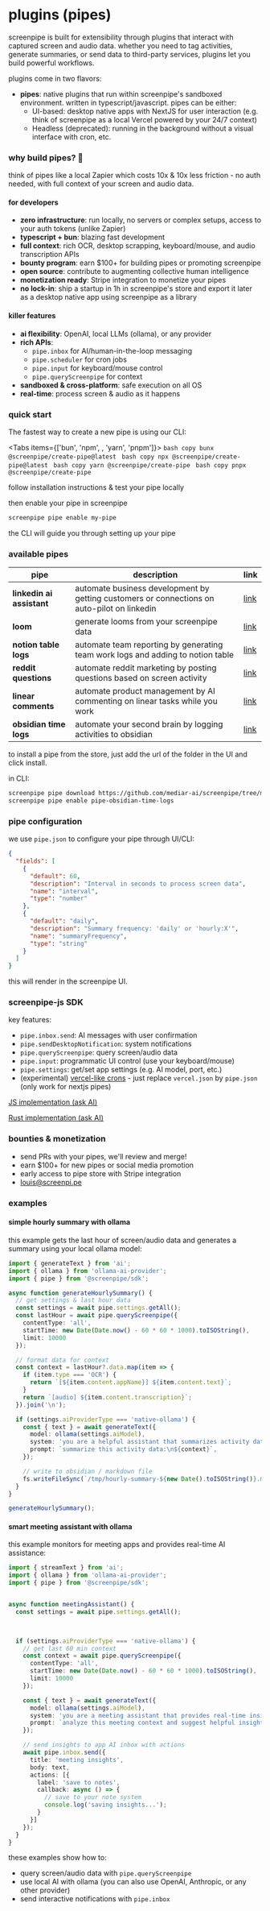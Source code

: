 
# plugins (pipes)

<MotionDiv>
  screenpipe is built for extensibility through plugins that interact with captured screen and audio data. whether you need to tag activities, generate summaries, or send data to third-party services, plugins let you build powerful workflows.

  plugins come in two flavors:
  - **pipes**: native plugins that run within screenpipe's sandboxed environment. written in typescript/javascript. pipes can be either:
    - UI-based: desktop native apps with NextJS for user interaction (e.g. think of screenpipe as a local Vercel powered by your 24/7 context)
    - Headless (deprecated): running in the background without a visual interface with cron, etc.
</MotionDiv>

### why build pipes? 🚀

<MotionDiv delay={0.3}>
think of pipes like a local Zapier which costs 10x & 10x less friction - no auth needed, with full context of your screen and audio data.

#### for developers
- **zero infrastructure**: run locally, no servers or complex setups, access to your auth tokens (unlike Zapier)
- **typescript + bun**: blazing fast development
- **full context**: rich OCR, desktop scrapping, keyboard/mouse, and audio transcription APIs
- **bounty program**: earn $100+ for building pipes or promoting screenpipe
- **open source**: contribute to augmenting collective human intelligence
- **monetization ready**: Stripe integration to monetize your pipes
- **no lock-in**: ship a startup in 1h in screenpipe's store and export it later as a desktop native app using screenpipe as a library

#### killer features
- **ai flexibility**: OpenAI, local LLMs (ollama), or any provider
- **rich APIs**: 
  - `pipe.inbox` for AI/human-in-the-loop messaging
  - `pipe.scheduler` for cron jobs
  - `pipe.input` for keyboard/mouse control
  - `pipe.queryScreenpipe` for context
- **sandboxed & cross-platform**: safe execution on all OS
- **real-time**: process screen & audio as it happens

</MotionDiv>

### quick start

<MotionDiv delay={0.5}>

The fastest way to create a new pipe is using our CLI:

<Tabs items={['bun', 'npm', , 'yarn', 'pnpm']}>
  <Tab>
    ```bash copy
    bunx @screenpipe/create-pipe@latest
    ```
  </Tab>
  <Tab>
    ```bash copy
    npx @screenpipe/create-pipe@latest
    ```
  </Tab>
  <Tab>
    ```bash copy
    yarn @screenpipe/create-pipe
    ```
  </Tab>
  <Tab>
    ```bash copy
    pnpx @screenpipe/create-pipe
    ```
  </Tab>
</Tabs>

follow installation instructions & test your pipe locally

then enable your pipe in screenpipe

```bash copy
screenpipe pipe enable my-pipe
```

the CLI will guide you through setting up your pipe

### available pipes

| **pipe**                          | **description**                                  | **link**                          |
| ------------------------------------ | ------------------------------------------------ | --------------------------------- |
| **linkedin ai assistant**| automate business development by getting customers or connections on auto-pilot on linkedin              | [link](https://github.com/mediar-ai/screenpipe/tree/main/pipes/linkedin_ai_assistant)                         |
| **loom**    | generate looms from your screenpipe data              | [link](https://github.com/mediar-ai/screenpipe/tree/main/pipes/pipe-for-loom)                         |
| **notion table logs**| automate team reporting by generating team work logs and adding to notion table              | [link](https://github.com/mediar-ai/screenpipe/tree/main/pipes/pipe-notion-table-logs)                         |
| **reddit questions**    | automate reddit marketing by posting questions based on screen activity           | [link](https://github.com/mediar-ai/screenpipe/tree/main/pipes/pipe-post-questions-on-reddit)                         |
| **linear comments** | automate product management by AI commenting on linear tasks while you work | [link](https://github.com/mediar-ai/screenpipe/tree/main/pipes/pipe-llama32-comment-linear-while-you-work)                         |
| **obsidian time logs**         | automate your second brain by logging activities to obsidian    | [link](https://github.com/mediar-ai/screenpipe/tree/main/pipes/pipe-obsidian-time-logs)                         |

</MotionDiv>

to install a pipe from the store, just add the url of the folder in the UI and click install.

in CLI:

```bash copy
screenpipe pipe download https://github.com/mediar-ai/screenpipe/tree/main/pipes/pipe-obsidian-time-logs
screenpipe pipe enable pipe-obsidian-time-logs
```

### pipe configuration

<MotionDiv delay={0.7}>

we use `pipe.json` to configure your pipe through UI/CLI:

```json
{
  "fields": [
    {
      "default": 60,
      "description": "Interval in seconds to process screen data",
      "name": "interval",
      "type": "number"
    },
    {
      "default": "daily",
      "description": "Summary frequency: 'daily' or 'hourly:X'",
      "name": "summaryFrequency",
      "type": "string"
    }
  ]
}
```

this will render in the screenpipe UI.

### screenpipe-js SDK

key features:
- `pipe.inbox.send`: AI messages with user confirmation
- `pipe.sendDesktopNotification`: system notifications
- `pipe.queryScreenpipe`: query screen/audio data
- `pipe.input`: programmatic UI control (use your keyboard/mouse)
- `pipe.settings`: get/set app settings (e.g. AI model, port, etc.)
- (experimental) [vercel-like crons](https://vercel.com/docs/cron-jobs/manage-cron-jobs) - just replace `vercel.json` by `pipe.json` (only work for nextjs pipes)

[JS implementation (ask AI)](https://github.com/mediar-ai/screenpipe/blob/main/screenpipe-js/main.ts)

[Rust implementation (ask AI)](https://github.com/mediar-ai/screenpipe/blob/main/screenpipe-core/src/pipes.rs)

### bounties & monetization

- send PRs with your pipes, we'll review and merge!
- earn $100+ for new pipes or social media promotion
- early access to pipe store with Stripe integration
- [louis@screenpi.pe](mailto:louis@screenpi.pe)

</MotionDiv>

### examples

<MotionDiv delay={0.8}>

#### simple hourly summary with ollama

this example gets the last hour of screen/audio data and generates a summary using your local ollama model:

```typescript copy
import { generateText } from 'ai';
import { ollama } from 'ollama-ai-provider';
import { pipe } from '@screenpipe/sdk';

async function generateHourlySummary() {
  // get settings & last hour data
  const settings = await pipe.settings.getAll();
  const lastHour = await pipe.queryScreenpipe({
    contentType: 'all',
    startTime: new Date(Date.now() - 60 * 60 * 1000).toISOString(),
    limit: 10000
  });

  // format data for context
  const context = lastHour?.data.map(item => {
    if (item.type === 'OCR') {
      return `[${item.content.appName}] ${item.content.text}`;
    }
    return `[audio] ${item.content.transcription}`;
  }).join('\n');

  if (settings.aiProviderType === 'native-ollama') {
    const { text } = await generateText({
      model: ollama(settings.aiModel),
      system: 'you are a helpful assistant that summarizes activity data into markdown',
      prompt: `summarize this activity data:\n${context}`,
    });

    // write to obsidian / markdown file 
    fs.writeFileSync(`/tmp/hourly-summary-${new Date().toISOString()}.md`, text);
  }
}

generateHourlySummary();
```

#### smart meeting assistant with ollama

this example monitors for meeting apps and provides real-time AI assistance:

```typescript copy
import { streamText } from 'ai';
import { ollama } from 'ollama-ai-provider';
import { pipe } from '@screenpipe/sdk';


async function meetingAssistant() {
  const settings = await pipe.settings.getAll();
  


  if (settings.aiProviderType === 'native-ollama') {
    // get last 60 min context
    const context = await pipe.queryScreenpipe({
      contentType: 'all',
      startTime: new Date(Date.now() - 60 * 60 * 1000).toISOString(),
      limit: 10000
    });

    const { text } = await generateText({
      model: ollama(settings.aiModel),
      system: 'you are a meeting assistant that provides real-time insights',
      prompt: `analyze this meeting context and suggest helpful insights:\n${JSON.stringify(context)}`
    });

    // send insights to app AI inbox with actions
    await pipe.inbox.send({
      title: 'meeting insights',
      body: text,
      actions: [{
        label: 'save to notes',
        callback: async () => {
          // save to your note system
          console.log('saving insights...');
        }
      }]
    });
  }
}

```

these examples show how to:
- query screen/audio data with `pipe.queryScreenpipe`
- use local AI with ollama (you can also use OpenAI, Anthropic, or any other provider)
- send interactive notifications with `pipe.inbox`

</MotionDiv>
